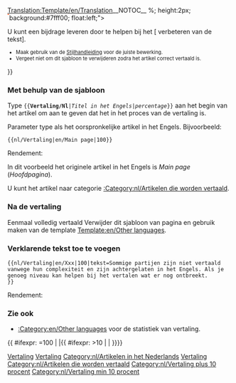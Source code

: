 <noinclude>[[Translation:Template/en/Translation]]</noinclude><noinclude>__NOTOC__ </noinclude>{{en/Ambox| type  = style
| image = en/Translation.png
| text  = <strong>Dit artikel is vertaald vanuit het oorspronkelijke Engelse artikel: <includeonly>[{{SERVER}}{{localurl:{{NAMESPACE}}:{{{1}}}|action=view}} {{{1}}}]</includeonly><noinclude>{{{1}}}</noinclude>.</strong>
<div>{{{tekst|}}}</div>
<div style="font-size: 90%">
<div style="margin:auto; text-align:Left;">Percentage: {{{2|0}}}% ca
<div style="width:200px; text-align:Left; border:1px solid #aaa; padding:1px; overflow:hidden;"><span style="width:{{#expr: ({{{2|0}}}/100) * 100}}%; height:2px; background:#7fff00; float:left;">&nbsp;</span><span style="width:{{#expr: 100 - ({{{2|0}}}/100) * 100}}%; height:2px; background:#ff7f50; float:left;">&nbsp;</span></div>
</div>
U kunt een bijdrage leveren door te helpen bij het [{{SERVER}}{{localurl:{{NAMESPACE}}:{{PAGENAME}}|action=edit}} verbeteren van de tekst].
</div><div style="font-size: 80%">
* Maak gebruik van de [[nl/Wiki/Stijlhandleiding|Stijlhandleiding]] voor de juiste bewerking.
* Vergeet niet om dit sjabloon te verwijderen zodra het artikel correct vertaald is.</div>
}}<noinclude>

=== Met behulp van de sjabloon===
Type <code><nowiki>{{</nowiki>'''Vertaling/Nl'''|''Titel in het Engels''|''percentage''<nowiki>}}</nowiki></code> aan het begin van het artikel om aan te geven dat het in het proces van de vertaling is.
<p>Parameter type als het oorspronkelijke artikel in het Engels. Bijvoorbeeld:</p>

<pre>{{nl/Vertaling|en/Main page|100}}</pre>
Rendement:
{{nl/Vertaling|en/Main page|100}}

In dit voorbeeld het originele artikel in het Engels is ''Main page'' (''Hoofdpagina'').
<p>U kunt het artikel naar categorie [[:Category:nl/Artikelen die worden vertaald]].</p>

=== Na de vertaling===
Eenmaal volledig vertaald Verwijder dit sjabloon van pagina en gebruik maken van de template [[Template:en/Other languages]].

===Verklarende tekst toe te voegen===
<pre>{{nl/Vertaling|en/Xxx|100|tekst=Sommige partijen zijn niet vertaald vanwege hun complexiteit en zijn achtergelaten in het Engels. Als je genoeg niveau kan helpen bij het vertalen wat er nog ontbreekt.
}}</pre>
Rendement:
{{nl/Vertaling|en/Xxx|100|tekst=Sommige partijen zijn niet vertaald vanwege hun complexiteit en zijn achtergelaten in het Engels. Als je genoeg niveau kan helpen bij het vertalen wat er nog ontbreekt.}}

=== Zie ook===
*[[:Category:en/Other languages]] voor de statistiek van vertaling.

[[Category:nl/Sjablonen|Vertaling]][[Category:nl/Berichtenvensters|Vertaling]][[Category:nl/Artikelen in het Nederlands]][[Category:nl/Vertaling|Vertaling]]
</noinclude><includeonly>{{ #ifexpr: {{{2|0}}}=100 | |[[Category:nl/Artikelen die worden vertaald]]{{ #ifexpr: {{{2|0}}}>10 | [[Category:nl/Vertaling plus 10 procent]] | [[Category:nl/Vertaling min 10 procent]]}}}}</includeonly>